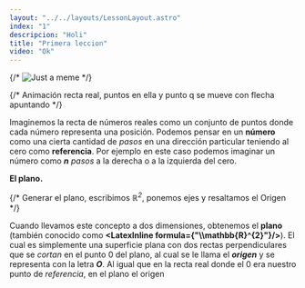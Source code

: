 ```yaml
---
layout: "../../layouts/LessonLayout.astro"
index: "1"
descripcion: "Holi"
title: "Primera leccion"
video: "Ok"
---
```



{/* ![Just a meme](../../lessons/content/images/l1-meme-vector.jpg) */}

{/* Animación recta real, puntos en ella y punto q se mueve con flecha apuntando */}

Imaginemos la recta de números reales como un conjunto de puntos donde cada número representa una posición. Podemos pensar en un **número** como una cierta cantidad de _pasos_ en una dirección particular teniendo al cero como **referencia**. Por ejemplo en este caso podemos imaginar un número como **$n$** _pasos_ a la derecha o a la izquierda del cero.

**El plano.**

{/* Generar el plano, escribimos _$\mathbb{R}^{2}$_, ponemos ejes y resaltamos el Origen */}

Cuando llevamos este concepto a dos dimensiones, obtenemos el **plano** (también conocido como **<LatexInline formula={"\\\mathbb{R}^{2}"}/>**). El cual es simplemente una superficie plana con dos rectas perpendiculares que se _cortan_ en el punto 0 del plano, al cual se le llama el _**origen**_ y se representa con la letra **$O$**. Al igual que en la recta real donde el 0 era nuestro punto de _referencia_, en el plano el origen 